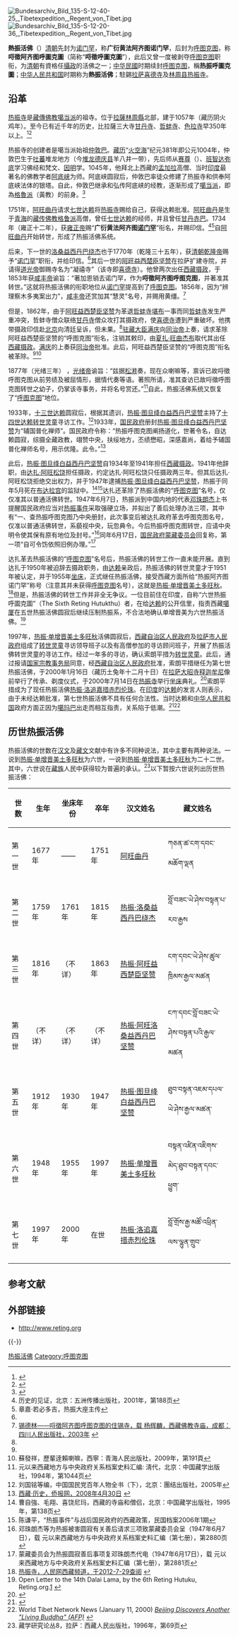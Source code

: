 [[File:Bundesarchiv_Bild_135-S-12-40-25,_Tibetexpedition,_Regent_von_Tibet.jpg|thumb]]
[[File:Bundesarchiv_Bild_135-S-12-20-36,_Tibetexpedition,_Regent_von_Tibet.jpg|thumb]]

'''熱振活佛'''（{{Bo|z=རྭ་སྒྲེང|w=rwa-sgreng|t=Radreng|p=Razhêng}}）[[清朝|清朝]]先封为[[諾門罕_(稱號)|诺门罕]]，称'''广衍黄法阿齐图诺门罕'''，后封为[[呼图克图|呼图克图]]，称'''哷徵阿齐图呼圖克圖'''（简称“'''哷徵呼圖克圖'''”），此后又曾一度被剥夺[[呼图克图|呼图克图]]职衔，为[[清朝|清朝]]有資格任[[西藏摄政|攝政]]的活佛之一；[[中华民國|中华民國]]时期续封[[呼图克图|呼图克图]]，稱'''热振呼圖克圖'''；[[中华人民共和国|中华人民共和国]]时期称为'''熱振活佛'''；駐錫[[拉萨|拉萨]][[喜德寺|喜德寺]]及[[林周县|林周县]][[热振寺|热振寺]]。

==沿革==
[[热振寺|热振寺]]是[[藏傳佛教|藏傳佛教]][[噶当派|噶当派]]的祖寺。位于[[拉薩|拉薩]][[林周縣|林周縣]]北部，建于1057年（藏历阴火鸡年）。至今已有近千年的历史，比拉薩三大寺[[甘丹寺|甘丹寺]]、[[哲蚌寺|哲蚌寺]]、[[色拉寺|色拉寺]]早350年以上。<ref name=tjf>{{cite book|title=中国藏传佛教名僧录|publisher=甘肃民族出版社|author=唐景福}}</ref><ref name=wy>{{cite book|title=西藏历史文化辞典|editor=王尧、陈庆英|publisher=西藏人民出版社、浙江人民出版社|year=1998}}</ref>

热振寺的创建者是噶当派始祖[[仲敦巴|仲敦巴]]。[[藏历|藏历]]“[[火空海|火空海]]”纪元381年即公元1004年，仲敦巴生于[[吐蕃|吐蕃]]堆龙地方（今[[堆龙德庆县|堆龙德庆县]]羊八井一带），先后师从[[赛尊|赛尊]]（{{bo|z=སེ་བཙུན་}}）、[[班智达|班智达]][[弥底|弥底]]学习佛经和梵文、[[因明|因明]]学。1045年，他拜北上西藏的[[孟加拉|孟加拉]]高僧、当时[[印度|印度]]最著名的佛教学者[[阿底峡|阿底峡]]为师。阿底峡圆寂后，仲敦巴率徒众修建了热振寺和供奉阿底峡法体的银塔。自此，仲敦巴继承和弘传阿底峡的经教，逐渐形成了[[噶当派|噶当派]]，即為[[格魯派|格魯派]]（黃教）的前身。<ref>{{Cite web |url=http://www.teducn.com/chinese/renwu/dashihuicui/2011-11-07/167.html |title=仲敦巴·甲瓦迥乃，中国藏族教育网，2011-11-07 |access-date=2012-08-01 |archive-date=2019-06-08 |archive-url=https://web.archive.org/web/20190608103837/http://www.teducn.com/chinese/renwu/dashihuicui/2011-11-07/167.html |dead-url=no }}</ref>

1751年，[[阿旺曲丹|阿旺曲丹]]请求[[七世达赖|七世达赖]]将[[热振寺|热振寺]]赐给自己，获得达赖批准。[[阿旺曲丹|阿旺曲丹]]是生于[[青海|青海]]的[[藏传佛教|藏传佛教]][[格鲁派|格鲁派]]高僧，曾任[[七世达赖|七世达赖]]的经师，并且曾任[[甘丹赤巴|甘丹赤巴]]。1734年（雍正十二年），获[[雍正帝|雍正帝]]赐“'''广衍黄法阿齐图[[诺门罕|诺门罕]]'''”衔名，并赐印信。<ref name=lsjz>历史的见证，北京：五洲传播出版社，2001年，第188页</ref><ref>章嘉·若必多吉，热振大座主传</ref>自[[阿旺曲丹|阿旺曲丹]]开始转世，形成了热振活佛系统。

后来，下一世的[[热振·洛桑益西丹巴绕杰|洛桑益西丹巴绕杰]]也于1770年（乾隆三十五年），获[[清朝|清朝]][[乾隆帝|乾隆帝]]赐予“[[诺门罕|诺门罕]]”职衔，并给印信。<ref name=lsjz/>其后一世的[[热振·阿旺益西楚臣坚赞|阿旺益西楚臣坚赞]]在拉萨扩建寺院，并请得[[道光帝|道光帝]]御赐寺名为“凝禧寺”（该寺即[[喜德寺|喜德寺]]）。他曾两次出任[[西藏摄政|西藏摄政]]，于1853年获[[咸丰帝|咸丰帝]]谕旨：“著加恩销去诺门罕，作为'''哷徵阿齐图呼图克图'''，并著准其转世。”这就将热振活佛的衔职地位从[[诺门罕|诺门罕]]提高到了[[呼图克图|呼图克图]]。1856年，因为“辨理察木多夷案出力”，[[咸丰帝|咸丰帝]]还赏加其“慧灵”名号，并赐用黄缰。<ref name=yhl>[http://info.tibet.cn/newzt/rsxzzt/xzsm/t20050705_40363.htm 锡德林——哷徵阿齐图呼图克图的住锡寺，载 杨辉麟，西藏佛教寺庙，成都：四川人民出版社，2003年] {{webarchive|url=https://web.archive.org/web/20120905002000/http://info.tibet.cn/newzt/rsxzzt/xzsm/t20050705_40363.htm |date=2012-09-05 }}</ref>

但是，1862年，由于[[热振·阿旺益西楚臣坚赞|阿旺益西楚臣坚赞]]为革退[[哲蚌寺|哲蚌寺]][[堪布|堪布]]一事而同[[哲蚌寺|哲蚌寺]]发生严重冲突，哲蚌寺僧众联络[[甘丹寺|甘丹寺]]僧众攻打其摄政府，使[[喜德寺|喜德寺]]遭到严重破坏。他携带摄政印信赴[[北京|北京]]向清廷呈诉，但未果。<ref name=yhl/>[[驻藏大臣|驻藏大臣]][[满庆|满庆]]向[[同治帝|同治帝]]上奏，请求革除阿旺益西楚臣坚赞的“呼图克图”衔名，注销其敕印，由[[夏扎·旺曲杰布|夏扎·旺曲杰布]]取代其出任[[西藏摄政|西藏摄政]]。[[满庆|满庆]]的上奏获[[同治帝|同治帝]]批准。此后，阿旺益西楚臣坚赞的“呼图克图”衔名被革除。<ref name=yhl/><ref>蘇發祥，歷輩逹賴喇嘛，西寧：青海人民出版社，2009年，第191頁</ref>

1877年（光绪三年） ，[[光绪帝|光绪帝]]谕旨：“兹据[[松溎|松溎]]奏，现在众喇嘛等，禀诉已故哷徵呼图克图从前劳绩及被屈情形，据情代奏等语。著照所请，准其查访已故哷徵呼图克图转世之幼子，仍掌该寺事务，并将名号赏还。”<ref>元以来西藏地方与中央政府关系档案史料汇编: 淸代，北京：中国藏学出版社，1994年，第1044页</ref>自此，热振活佛系统又恢复了“[[呼图克图|呼图克图]]”地位。

1933年，[[十三世达赖|十三世达赖]]圆寂后，根据其遗训，[[热振·图旦绛白益西丹巴坚赞|热振·图旦绛白益西丹巴坚赞]]主持了[[十四世达赖|十四世达赖]][[转世灵童|转世灵童]]寻访工作。<ref>刘国铭等编，中国国民党百年人物全书（下），北京：團结出版社，2005年</ref>1933年，[[国民政府|国民政府]]册封[[热振·图旦绛白益西丹巴坚赞|热振·图旦绛白益西丹巴坚赞]]为“辅国普化禅师”。国民政府令称：“热振呼图克图阐扬道化，世著令名，自达赖圆寂，综摄全藏政教，翊赞中央，扶绥地方，丕绩懋昭，深感嘉尚，着给予辅国普化禅师名号，用示优隆。此令。”<ref>[http://epaper.usqiaobao.com:81/qiaobao/html/2008-04/30/content_36684.htm 西藏·历史，侨报网，2008年4月30日] {{webarchive|url=https://web.archive.org/web/20160304114425/http://epaper.usqiaobao.com:81/qiaobao/html/2008-04/30/content_36684.htm |date=2016年3月4日 }}</ref>

此后，[[热振·图旦绛白益西丹巴坚赞|热振·图旦绛白益西丹巴坚赞]]自1934年至1941年担任[[西藏摄政|西藏摄政]]。1941年他辞职，由[[达扎·阿旺松饶|达扎·阿旺松饶]]担任摄政，约定达扎·阿旺松饶只任摄政两三年。但其后达扎·阿旺松饶拒绝交出权力，并于1947年逮捕[[热振·图旦绛白益西丹巴坚赞|热振·图旦绛白益西丹巴坚赞]]，热振于同年5月死在[[布达拉宫|布达拉宫]]的监狱中。<ref>曹自強、毛翔、喜饶尼玛，西藏的寺庙和僧侣，北京：中国藏学出版社，1995年，第138页</ref><ref>陈谦平，“热振事件”与战后国民政府的西藏政策，民国档案2006年1期</ref>达扎还革除了热振活佛的“[[呼图克图|呼图克图]]”名号，仅仅准其以普通活佛转世。1947年6月7日，热振派到中国内地的代表[[邓珠朗杰|邓珠朗杰]]上书提醒国民政府应当对[[热振事件|热振事件]]采取强硬立场，并拟出了善后处理办法三项，其中有“一、查热振呼图克图乃中央册封，此次事变后被达扎政府革去呼图克图名号，仅准以普通活佛转世，系藐视中央，玩忽典令。今后热振呼图克图转世，应请中央明令使其保有原有地位及封号。”<ref>邓珠朗杰等为热振被害圆寂有关善后请求三项致蒙藏委员会呈（1947年6月7日），载 元以来西藏地方与中央政府关系档案史料汇编（第七册），第2880页</ref>同年6月17日，[[国民政府|国民政府]][[蒙藏委员会|蒙藏委员会]]回复称，第一项“自可令饬依照旧例办理。”<ref>蒙藏委员会为热振圆寂善后事项复邓珠朗杰代电（1947年6月17日），载 元以来西藏地方与中央政府关系档案史料汇编（第七册），第2881页</ref>

达扎革去热振活佛的“[[呼图克图|呼图克图]]”名号后，热振活佛的转世工作一直未能开展。直到达扎于1950年被迫辞去摄政职务，由[[14世达赖|达赖]]亲政后，热振活佛的转世灵童才于1951年被认定，并于1955年[[坐床|坐床]]，正式继任热振活佛，接受西藏方面所给“热振阿齐图诺门罕”称号（注意其并未获得[[呼图克图|呼图克图]]名号），这就是[[热振·单增晋美土多旺秋|热振·单增晋美土多旺秋]]。<ref name=rmw>[http://xz.people.com.cn/GB/138902/139221/139276/8394048.html 热振寺，人民网西藏频道，于2012-7-29查阅] {{Wayback|url=http://xz.people.com.cn/GB/138902/139221/139276/8394048.html |date=20130120185954 }}</ref>但是，热振活佛的转世工作并非全无争议。一位目前住在印度，自称“六世热振呼圖克圖”（The Sixth Reting Hutukthu）者，在给[[14世达赖|达赖]]的公开信里，指责西藏[[噶厦|噶厦]]在五世热振活佛圆寂后继续压制热振系，不合法地确认单增晋美为六世热振活佛。<ref>Open Letter to the 14th Dalai Lama, by the 6th Reting Hutuku, Reting.org.[http://www.reting.org/Reting-OpenLetterToDalaiLama.pdf] {{Wayback|url=http://www.reting.org/Reting-OpenLetterToDalaiLama.pdf |date=20150807162226 }}</ref>

1997年，[[热振·单增晋美土多旺秋|热振·单增晋美土多旺秋]]活佛圆寂后，[[西藏自治区人民政府|西藏自治区人民政府]]及[[拉萨市人民政府|拉萨市人民政府]]组成了[[转世灵童|转世灵童]]寻访领导班子以及有高僧参加的寻访顾问班子，开展了热振活佛转世灵童的寻访工作。经过一年多的寻访，确认索朗平措为[[转世灵童|转世灵童]]。此后，通过报请[[国家宗教事务局|国家宗教事务局]]同意，经[[西藏自治区人民政府|西藏自治区人民政府]]批准，索朗平措继任为第七世热振活佛，于2000年1月16日（藏历土兔年十二月十日）在[[拉萨|拉萨]][[大昭寺|大昭寺]][[释迦牟尼|释迦牟尼]]像前举行了传承、剃度仪式，于2000年7月14日在[[热振寺|热振寺]]举行[[坐床|坐床]]典礼。<ref>{{Cite web |url=http://www.chinabuddhism.com.cn/a/fayin/dharma/2k02/g2k02f12.htm |title=第六世热振活佛转世灵童批准继位、剃度、取法名仪式在拉萨举行，法音2000年第2期（总第186期），第33页 |access-date=2012-08-01 |archive-date=2018-10-03 |archive-url=https://web.archive.org/web/20181003190451/http://www.chinabuddhism.com.cn/a/fayin/dharma/2k02/g2k02f12.htm |dead-url=no }}</ref>索朗平措成为了现任热振活佛[[热振·洛追嘉措赤烈伦珠|热振·洛追嘉措赤烈伦珠]]。在[[印度|印度]]的[[14世达赖|达赖]]的发言人则表示，由于未经达赖批准，第七世热振活佛不具有任何合法性。当时达赖和[[中华人民共和国|中华人民共和国]]政府方面正因为[[噶瑪巴·伍金赤列多傑|噶玛巴]]出走而相互指责，关系陷于低潮。<ref>{{Cite web |url=http://news.bbc.co.uk/chinese/simp/hi/newsid_600000/newsid_606500/606512.stm |title=达赖不承认第七世热振活佛，BBC中文网，2000年1月17日 |access-date=2007年8月28日 |archive-date=2018年10月3日 |archive-url=https://web.archive.org/web/20181003033015/http://news.bbc.co.uk/chinese/simp/hi/newsid_600000/newsid_606500/606512.stm |dead-url=no }}</ref><ref name="WTNN11-1-2000">World Tibet Network News (January 11, 2000) [http://www.tibet.ca/en/newsroom/wtn/archive/old?y=2000&m=1&p=11-2_5 ''Beijing Discovers Another "Living Buddha" (AFP)''] {{Wayback|url=http://www.tibet.ca/en/newsroom/wtn/archive/old?y=2000&m=1&p=11-2_5 |date=20110610103455 }}</ref>

==历世热振活佛==
热振活佛的世数在[[汉文|汉文]]及[[藏文|藏文]]文献中有许多不同种说法，其中主要有两种说法。一说到[[热振·单增晋美土多旺秋|热振·单增晋美土多旺秋]]为六世，一说到[[热振·单增晋美土多旺秋|热振·单增晋美土多旺秋]]为二十二世。其中，六世说在[[藏族|藏族]]人民中获得较为普遍的承认。<ref>藏学研究论丛8，拉萨：西藏人民出版社，1996年，第69页</ref>以下暂按六世说列出历世热振活佛：

{| class="wikitable" 
|- 
! 世数
! 生年
! 坐床年份
! 卒年
! 汉文姓名
! 藏文姓名
|-
| 第一世
| 1677年
| ——
| 1751年
| [[阿旺曲丹|阿旺曲丹]]
| ཀཅན་ཚ་ངག་དབང་མཆོག་ལྡན
|-
| 第二世
| 1759年
| 1761年
| 1815年
|[[热振·洛桑益西丹巴绕杰|热振·洛桑益西丹巴绕杰]]
|བློ་བཟང་ཡེ་ཤེས་བསྟན་པ་རབ་རྒྱས
|-
| 第三世
| 1816年
|（不详）
|1863年
|[[热振·阿旺益西楚臣坚赞|热振·阿旺益西楚臣坚赞]]
|ངག་དབང་ཡེ་ཤེས་ཚུལ་ཁྲིམས་རྒྱལ་མཚན
|-
| 第四世
|（不详）
|（不详）
|（不详）
|[[热振·阿旺洛桑益西丹巴坚赞|热振·阿旺洛桑益西丹巴坚赞]]
|ངཀ་དབང་བློ་བཟང་ཡེ་ཤེས་བསྟན་པའི་རྒྱལ་མཚན
|-
| 第五世
| 1912年
| 1930年
| 1947年
|[[热振·图旦绛白益西丹巴坚赞|热振·图旦绛白益西丹巴坚赞]]
|ཐུབ་བསྟན་འཇམ་དཔལ་ཡེ་ཤེས་རྒྱལ་མཚན་
|-
| 第六世
| 1948年
| 1955年
| 1997年
| [[热振·单增晋美土多旺秋|热振·单增晋美土多旺秋]]
| བསྟན་འཛིན་འཇིགས་མེད་ཐུབ་བསྟན་དབང་ཕྱུག་
|-
| 第七世
| 1997年
| 2000年
| 在世
| [[热振·洛追嘉措赤烈伦珠|热振·洛追嘉措赤烈伦珠]]
| བློ་གྲོས་རྒྱ་མཚོ་འཕྲིན་ལས་ལྷུན་གྲུབ་
|}

== 参考文献 ==
{{reflist}}

== 外部链接 ==
* [https://web.archive.org/web/20150804224546/http://reting.org/ http://www.reting.org]

{{-}}
{{藏传佛教活佛}}
{{清代西藏}}

[[Category:热振活佛|]]
[[Category:呼图克图|Category:呼图克图]]